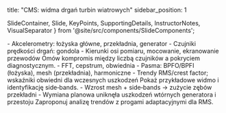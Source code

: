title: "CMS: widma drgań turbin wiatrowych"
sidebar_position: 1

  SlideContainer, 
  Slide, 
  KeyPoints, 
  SupportingDetails, 
  InstructorNotes,
  VisualSeparator 
} from '@site/src/components/SlideComponents';

<SlideContainer>

<Slide title="🎛️ CMS — czujniki i lokalizacje" type="info">

<KeyPoints title="📋 Gdzie mierzyć?">
- Akcelerometry: łożyska główne, przekładnia, generator
- Czujniki prędkości drgań: gondola
</KeyPoints>

<SupportingDetails title="🔧 Montaż">
- Kierunki osi pomiaru, mocowanie, ekranowanie przewodów
</SupportingDetails>

<InstructorNotes>
Omów kompromis między liczbą czujników a pokryciem diagnostycznym.
</InstructorNotes>

</Slide>

<VisualSeparator type="technical" />

<Slide title="📈 Analiza widmowa" type="tip">

<KeyPoints title="📋 Metody">
- FFT, cepstrum, obwiednia
- Pasma: BPFO/BPFI (łożyska), mesh (przekładnia), harmoniczne
</KeyPoints>

<SupportingDetails title="🔍 Wskaźniki">
- Trendy RMS/crest factor; wskaźniki obwiedni dla wczesnych uszkodzeń
</SupportingDetails>

<InstructorNotes>
Pokaż przykładowe widmo i identyfikację side‑bands.
</InstructorNotes>

</Slide>

<VisualSeparator type="success" />

<Slide title="🧩 Przykład diagnostyczny" type="success">

<KeyPoints title="📋 Case">
- Wzrost mesh + side‑bands → zużycie zębów przekładni
</KeyPoints>

<SupportingDetails title="🔧 Efekt">
- Wymiana planowa uniknęła uszkodzeń wtórnych generatora i przestoju
</SupportingDetails>

<InstructorNotes>
Zaproponuj analizę trendów z progami adaptacyjnymi dla RMS.
</InstructorNotes>

</Slide>

</SlideContainer>


